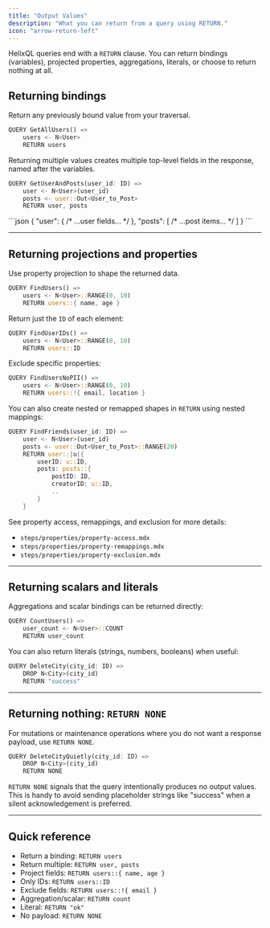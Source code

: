 ```yaml
---
title: "Output Values"
description: "What you can return from a query using RETURN."
icon: "arrow-return-left"
---
```


HelixQL queries end with a `RETURN` clause. You can return bindings (variables),
projected properties, aggregations, literals, or choose to return nothing at all.

## Returning bindings

Return any previously bound value from your traversal.

```rust
QUERY GetAllUsers() =>
    users <- N<User>
    RETURN users
```

Returning multiple values creates multiple top-level fields in the response, named
after the variables.

```rust
QUERY GetUserAndPosts(user_id: ID) =>
    user <- N<User>(user_id)
    posts <- user::Out<User_to_Post>
    RETURN user, posts
```

<Accordion title="JSON Output (shape)">
```json
{
  "user": { /* ...user fields... */ },
  "posts": [ /* ...post items... */ ]
}
```
</Accordion>

---

## Returning projections and properties

Use property projection to shape the returned data.

```rust
QUERY FindUsers() =>
    users <- N<User>::RANGE(0, 10)
    RETURN users::{ name, age }
```

Return just the `ID` of each element:

```rust
QUERY FindUserIDs() =>
    users <- N<User>::RANGE(0, 10)
    RETURN users::ID
```

Exclude specific properties:

```rust
QUERY FindUsersNoPII() =>
    users <- N<User>::RANGE(0, 10)
    RETURN users::!{ email, location }
```

You can also create nested or remapped shapes in `RETURN` using nested mappings:

```rust
QUERY FindFriends(user_id: ID) =>
    user <- N<User>(user_id)
    posts <- user::Out<User_to_Post>::RANGE(20)
    RETURN user::|u|{
        userID: u::ID,
        posts: posts::{
            postID: ID,
            creatorID: u::ID,
            ..
        }
    }
```

See property access, remappings, and exclusion for more details:
- `steps/properties/property-access.mdx`
- `steps/properties/property-remappings.mdx`
- `steps/properties/property-exclusion.mdx`

---

## Returning scalars and literals

Aggregations and scalar bindings can be returned directly:

```rust
QUERY CountUsers() =>
    user_count <- N<User>::COUNT
    RETURN user_count
```

You can also return literals (strings, numbers, booleans) when useful:

```rust
QUERY DeleteCity(city_id: ID) =>
    DROP N<City>(city_id)
    RETURN "success"
```

---

## Returning nothing: `RETURN NONE`

For mutations or maintenance operations where you do not want a response payload,
use `RETURN NONE`.

```rust
QUERY DeleteCityQuietly(city_id: ID) =>
    DROP N<City>(city_id)
    RETURN NONE
```

`RETURN NONE` signals that the query intentionally produces no output values. This is
handy to avoid sending placeholder strings like "success" when a silent acknowledgement
is preferred.

---

## Quick reference

- Return a binding: `RETURN users`
- Return multiple: `RETURN user, posts`
- Project fields: `RETURN users::{ name, age }`
- Only IDs: `RETURN users::ID`
- Exclude fields: `RETURN users::!{ email }`
- Aggregation/scalar: `RETURN count`
- Literal: `RETURN "ok"`
- No payload: `RETURN NONE`

